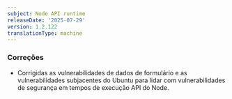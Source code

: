 ```yaml
---
subject: Node API runtime
releaseDate: '2025-07-29'
version: 1.2.122
translationType: machine
---
```


### Correções

* Corrigidas as vulnerabilidades de dados de formulário e as vulnerabilidades subjacentes do Ubuntu para lidar com vulnerabilidades de segurança em tempos de execução API do Node.
